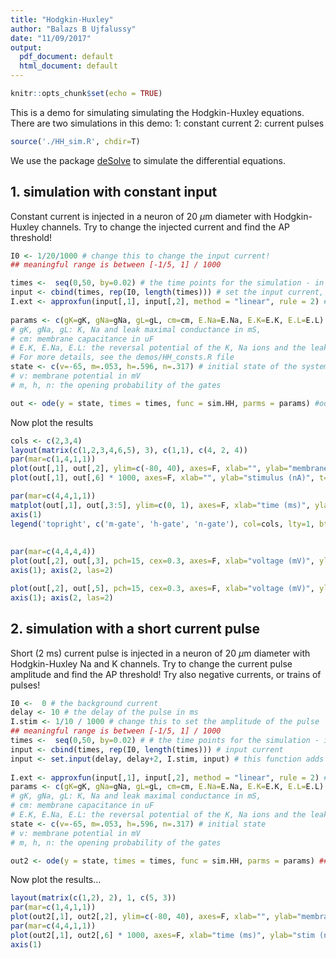 ```yaml
---
title: "Hodgkin-Huxley"
author: "Balazs B Ujfalussy"
date: "11/09/2017"
output:
  pdf_document: default
  html_document: default
---
```


```r
knitr::opts_chunk$set(echo = TRUE)
```


This is a demo for simulating simulating the Hodgkin-Huxley equations. There are two simulations in this demo:
1: constant current
2: current pulses

```r
source('./HH_sim.R', chdir=T)
```

We use the package [deSolve](http://desolve.r-forge.r-project.org) to simulate the differential equations.

## 1. simulation with constant input

Constant current is injected in a neuron of 20 $\mu$m diameter with Hodgkin-Huxley channels. Try to change the injected current and find the AP threshold!

```r
I0 <- 1/20/1000 # change this to change the input current!
## meaningful range is between [-1/5, 1] / 1000

times <-  seq(0,50, by=0.02) # the time points for the simulation - in ms!
input <- cbind(times, rep(I0, length(times))) # set the input current, a matrix with two column: [time, current]
I.ext <- approxfun(input[,1], input[,2], method = "linear", rule = 2) # this is necessary to provide input for a the differential equation system
		
params <- c(gK=gK, gNa=gNa, gL=gL, cm=cm, E.Na=E.Na, E.K=E.K, E.L=E.L) # parameters of the system. 
# gK, gNa, gL: K, Na and leak maximal conductance in mS, 
# cm: membrane capacitance in uF
# E.K, E.Na, E.L: the reversal potential of the K, Na ions and the leak.
# For more details, see the demos/HH_consts.R file
state <- c(v=-65, m=.053, h=.596, n=.317) # initial state of the system
# v: membrane potential in mV
# m, h, n: the opening probability of the gates

out <- ode(y = state, times = times, func = sim.HH, parms = params) #ode is a function that simulates a system of Ordinary Differential Equations - see the documentation of the package deSolve
```
	
Now plot the results

```r

cols <- c(2,3,4)
layout(matrix(c(1,2,3,4,6,5), 3), c(1,1), c(4, 2, 4))
par(mar=c(1,4,1,1))
plot(out[,1], out[,2], ylim=c(-80, 40), axes=F, xlab="", ylab="membrane potential (mV)", t="l"); axis(2, las=2)
plot(out[,1], out[,6] * 1000, axes=F, xlab="", ylab="stimulus (nA)", t="l"); axis(2, las=2)

par(mar=c(4,4,1,1))
matplot(out[,1], out[,3:5], ylim=c(0, 1), axes=F, xlab="time (ms)", ylab="probability", t="l", lty=1, col=cols); axis(2, las=2)
axis(1)
legend('topright', c('m-gate', 'h-gate', 'n-gate'), col=cols, lty=1, bty="n")
		
		
par(mar=c(4,4,4,4))
plot(out[,2], out[,3], pch=15, cex=0.3, axes=F, xlab="voltage (mV)", ylab="m-gate")
axis(1); axis(2, las=2)

plot(out[,2], out[,5], pch=15, cex=0.3, axes=F, xlab="voltage (mV)", ylab="h-gate")
axis(1); axis(2, las=2)

```

## 2. simulation with a short current pulse

Short (2 ms) current pulse is injected in a neuron of 20 $\mu$m diameter with Hodgkin-Huxley Na and K channels. Try to change the current pulse amplitude and find the AP threshold! Try also negative currents, or trains of pulses!


```r
I0 <-  0 # the background current
delay <- 10 # the delay of the pulse in ms
I.stim <- 1/10 / 1000 # change this to set the amplitude of the pulse
## meaningful range is between [-1/5, 1] / 1000
times <-  seq(0,50, by=0.02) # # the time points for the simulation - in ms!
input <- cbind(times, rep(I0, length(times))) # input current
input <- set.input(delay, delay+2, I.stim, input) # this function adds a square pulse on the top of constant input
						
I.ext <- approxfun(input[,1], input[,2], method = "linear", rule = 2) # input for the DE
params <- c(gK=gK, gNa=gNa, gL=gL, cm=cm, E.Na=E.Na, E.K=E.K, E.L=E.L) # parameters
# gK, gNa, gL: K, Na and leak maximal conductance in mS, 
# cm: membrane capacitance in uF
# E.K, E.Na, E.L: the reversal potential of the K, Na ions and the leak.
state <- c(v=-65, m=.053, h=.596, n=.317) # initial state
# v: membrane potential in mV
# m, h, n: the opening probability of the gates

out2 <- ode(y = state, times = times, func = sim.HH, parms = params) ## solving the system of diff. Eqs.
```

Now plot the results...

```r
layout(matrix(c(1,2), 2), 1, c(5, 3))
par(mar=c(1,4,1,1))
plot(out2[,1], out2[,2], ylim=c(-80, 40), axes=F, xlab="", ylab="membrane potential (mV)", t="l"); axis(2, las=2)
par(mar=c(4,4,1,1))
plot(out2[,1], out2[,6] * 1000, axes=F, xlab="time (ms)", ylab="stim (nA)", t="l"); axis(2, las=2)
axis(1)		
```
